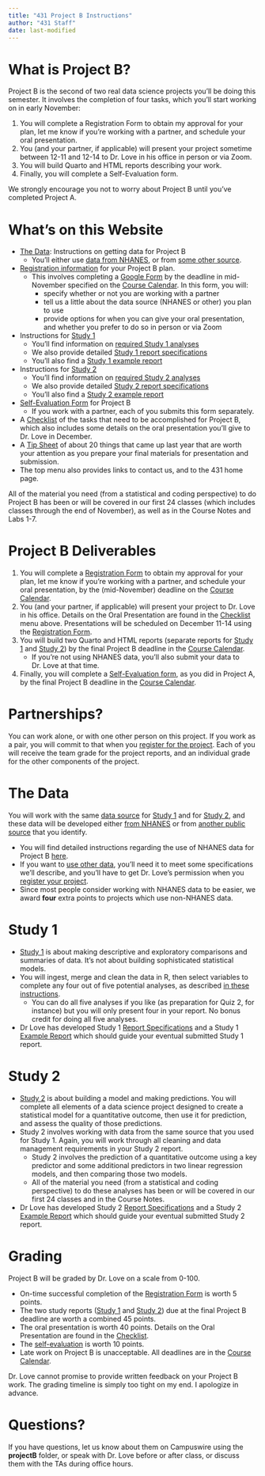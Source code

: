```yaml
---
title: "431 Project B Instructions"
author: "431 Staff"
date: last-modified
---
```


# What is Project B?

Project B is the second of two real data science projects you'll be doing this semester. It involves the completion of four tasks, which you’ll start working on in early November:

1. You will complete a Registration Form to obtain my approval for your plan, let me know if you’re working with a partner, and schedule your oral presentation.
2. You (and your partner, if applicable) will present your project sometime between 12-11 and 12-14 to Dr. Love in his office in person or via Zoom.
3. You will build Quarto and HTML reports describing your work.
4. Finally, you will complete a Self-Evaluation form.

We strongly encourage you not to worry about Project B until you’ve completed Project A.

# What's on this Website

- [The Data](data1.qmd): Instructions on getting data for Project B
    - You'll either use [data from NHANES](data2.qmd), or from [some other source](data3.qmd).
- [Registration information](register.qmd) for your Project B plan.
    - This involves completing a [Google Form](https://bit.ly/431-projB-registration-2023) by the deadline in mid-November specified on the [Course Calendar](https://thomaselove.github.io/431-2023/calendar.html). In this form, you will:
      - specify whether or not you are working with a partner
      - tell us a little about the data source (NHANES or other) you plan to use
      - provide options for when you can give your oral presentation, and whether you prefer to do so in person or via Zoom
- Instructions for [Study 1](study1a.qmd)
    - You'll find information on [required Study 1 analyses](study1a.qmd)
    - We also provide detailed [Study 1 report specifications](study1b.qmd)
    - You'll also find a [Study 1 example report](study1c.qmd)
- Instructions for [Study 2](study2a.qmd)
    - You'll find information on [required Study 2 analyses](study2a.qmd)
    - We also provide detailed [Study 2 report specifications](study2b.qmd)
    - You'll also find a [Study 2 example report](study2c.qmd)
- [Self-Evaluation Form](self_eval.qmd) for Project B 
    - If you work with a partner, each of you submits this form separately.
- A [Checklist](checklist.qmd) of the tasks that need to be accomplished for Project B, which also includes some details on the oral presentation you'll give to Dr. Love in December.
- A [Tip Sheet](tipsheet.qmd) of about 20 things that came up last year that are worth your attention as you prepare your final materials for presentation and submission.
- The top menu also provides links to contact us, and to the 431 home page.

All of the material you need (from a statistical and coding perspective) to do Project B has been or will be covered in our first 24 classes (which includes classes through the end of November), as well as in the Course Notes and Labs 1-7.

# Project B Deliverables

1. You will complete a [Registration Form](register.qmd) to obtain my approval for your plan, let me know if you're working with a partner, and schedule your oral presentation, by the (mid-November) deadline on the [Course Calendar](https://thomaselove.github.io/431-2023/calendar.html).
2. You (and your partner, if applicable) will present your project to Dr. Love in his office. Details on the Oral Presentation are found in the [Checklist](checklist.qmd) menu above. Presentations will be scheduled on December 11-14 using the [Registration Form](register.qmd).
3. You will build two Quarto and HTML reports (separate reports for [Study 1](study1a.qmd) and [Study 2](study2a.qmd)) by the final Project B deadline in the [Course Calendar](https://thomaselove.github.io/431-2023/calendar.html).
    - If you're not using NHANES data, you'll also submit your data to Dr. Love at that time.
4. Finally, you will complete a [Self-Evaluation form](self_eval.qmd), as you did in Project A, by the final Project B deadline in the [Course Calendar](https://thomaselove.github.io/431-2023/calendar.html).

# Partnerships?

You can work alone, or with one other person on this project. If you work as a pair, you will commit to that when you [register for the project](register.qmd). Each of you will receive the team grade for the project reports, and an individual grade for the other components of the project.

# The Data

You will work with the same [data source](data1.qmd) for [Study 1](study1a.qmd) and for [Study 2](study2a.qmd), and these data will be developed either [from NHANES](data2.qmd) or from [another public source](data3.qmd) that you identify.

- You will find detailed instructions regarding the use of NHANES data for Project B [here](data2.qmd).
- If you want to [use other data](data3.qmd), you'll need it to meet some specifications we'll describe, and you'll have to get Dr. Love's permission when you [register your project](register.qmd). 
- Since most people consider working with NHANES data to be easier, we award **four** extra points to projects which use non-NHANES data.

# Study 1

- [Study 1](study1a.qmd) is about making descriptive and exploratory comparisons and summaries of data. It's not about building sophisticated statistical models.
- You will ingest, merge and clean the data in R, then select variables to complete any four out of five potential analyses, as described [in these instructions](study1a.qmd). 
    - You can do all five analyses if you like (as preparation for Quiz 2, for instance) but you will only present four in your report. No bonus credit for doing all five analyses.
- Dr Love has developed Study 1 [Report Specifications](study1b.qmd) and a Study 1 [Example Report](study1c.qmd) which should guide your eventual submitted Study 1 report.

# Study 2

- [Study 2](study2a.qmd) is about building a model and making predictions. You will complete all elements of a data science project designed to create a statistical model for a quantitative outcome, then use it for prediction, and assess the quality of those predictions.
- Study 2 involves working with data from the same source that you used for Study 1. Again, you will work through all cleaning and data management requirements in your Study 2 report.
    - Study 2 involves the prediction of a quantitative outcome using a key predictor and some additional predictors in two linear regression models, and then comparing those two models.
    - All of the material you need (from a statistical and coding perspective) to do these analyses has been or will be covered in our first 24 classes and in the Course Notes.
- Dr Love has developed Study 2 [Report Specifications](study2b.qmd) and a Study 2 [Example Report](study2c.qmd) which should guide your eventual submitted Study 2 report.

# Grading

Project B will be graded by Dr. Love on a scale from 0-100.

- On-time successful completion of the [Registration Form](register.qmd) is worth 5 points.
- The two study reports ([Study 1](study1b.qmd) and [Study 2](study2b.qmd)) due at the final Project B deadline are worth a combined 45 points.
- The oral presentation is worth 40 points. Details on the Oral Presentation are found in the [Checklist](checklist.qmd).
- The [self-evaluation](self_eval.qmd) is worth 10 points.
- Late work on Project B is unacceptable. All deadlines are in the [Course Calendar](https://thomaselove.github.io/431-2023/calendar.html).

Dr. Love cannot promise to provide written feedback on your Project B work. The grading timeline is simply too tight on my end. I apologize in advance.

# Questions?

If you have questions, let us know about them on Campuswire using the **projectB** folder, or speak with Dr. Love before or after class, or discuss them with the TAs during office hours.
